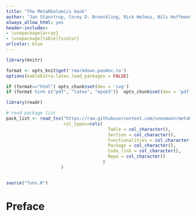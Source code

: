 ```yaml
---
title: "The MetaRbolomics book"
author: "Jan Stanstrup, Corey D. Broeckling, Rick Helmus, Nils Hoffmann, Ewy Mathé, Thomas Naake, Luca Nicolotti, Kristian Peters, Johannes Rainer, Reza M. Salek, Tobias Schulze, Emma L. Schymanski, Michael A. Stravs, Etienne A Thévenot, Hendrik Treutler, Ralf J. M. Weber, Egon Willighagen, Michael Witting, Steffen Neumann"
always_allow_html: yes
header-includes:
- \usepackage{array}
- \usepackage[table]{xcolor}
urlcolor: blue
---
```





```r
library(knitr)

format <- opts_knit$get('rmarkdown.pandoc.to')
options(kableExtra.latex.load_packages = FALSE)

if (format=="html") opts_chunk$set(dev = 'svg')
if (format %in% c("pdf", "latex", "epub3"))  opts_chunk$set(dev = 'pdf')
```

```r
library(readr)

# read package list
pack_list <- read_tsv("https://raw.githubusercontent.com/sneumann/metaRbolomics/master/connectivity/AllMetaRbolomicsTables.csv",
                      col_types=cols(
                                       Table = col_character(),
                                       Section = col_character(),
                                       Functionalities = col_character(),
                                       Package = col_character(),
                                       Code_link = col_character(),
                                       Repo = col_character()
                                     )
                     )


source("funs.R")
```



# Preface {-}



